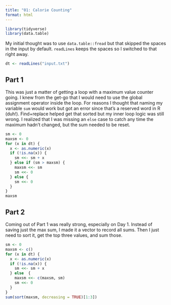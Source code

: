 ```yaml
---
title: "01: Calorie Counting"
format: html
---
```


```r
library(tidyverse)
library(data.table)
```

My initial thought was to use `data.table::fread` but that skipped the spaces in the input by default. `readLines` keeps the spaces so I switched to that right away.

```r
dt <- readLines("input.txt")
```

## Part 1

This was just a matter of getting a loop with a maximum value counter going. I knew from the get-go that I would need to use the global assignment operator inside the loop. For reasons I thought that naming my variable `sum` would work but got an error since that's a reserved word in R (duh!). Find+replace helped get that sorted but my inner loop logic was still wrong. I realized that I was missing an `else` case to catch any time the maximum hadn't changed, but the sum needed to be reset.

```r
sm <- 0
maxsm <- 0
for (x in dt) {
  x <- as.numeric(x)
  if (!is.na(x)) {
    sm <<- sm + x
  } else if (sm > maxsm) {
    maxsm <<- sm
    sm <<- 0
  } else {
    sm <<- 0
  }
}
maxsm
```

## Part 2

Coming out of Part 1 was really strong, especially on Day 1. Instead of saving just the max sum, I made it a vector to record all sums. Then I just need to sort it, get the top three values, and sum those.

```r
sm <- 0
maxsm <- c()
for (x in dt) {
  x <- as.numeric(x)
  if (!is.na(x)) {
    sm <<- sm + x
  } else  {
    maxsm <<- c(maxsm, sm)
    sm <<- 0
  }
}
sum(sort(maxsm, decreasing = TRUE)[1:3])
```

